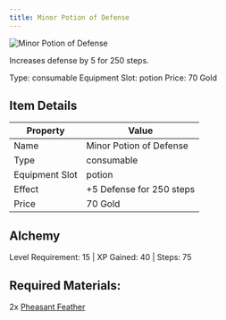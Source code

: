 ```yaml
---
title: Minor Potion of Defense
---
```


<div className="flex items-start gap-6 mb-8">
  <div className="flex-shrink-0">
    <img src="/assets/resources/alchemy/minor_defense_potion.png" alt="Minor Potion of Defense" className="w-24 h-24 border rounded-lg" />
  </div>
  <div className="flex-1">
    <div className="space-y-2">
      <p className="text-lg text-muted-foreground">Increases defense by 5 for 250 steps.</p>
      <div className="flex flex-wrap gap-4 text-sm">
        <span className="px-2 py-1 bg-green-100 dark:bg-green-900 rounded-md">
          Type: consumable
        </span>
        <span className="px-2 py-1 bg-purple-100 dark:bg-purple-900 rounded-md">
          Equipment Slot: potion
        </span>
        <span className="px-2 py-1 bg-yellow-100 dark:bg-yellow-900 rounded-md">
          Price: 70 Gold
        </span>
      </div>
    </div>
  </div>
</div>

## Item Details
| Property | Value |
|----------|-------|
| Name | Minor Potion of Defense |
| Type | consumable |
| Equipment Slot | potion |
| Effect | +5 Defense for 250 steps |
| Price | 70 Gold |

## Alchemy
Level Requirement: 15 | XP Gained: 40 | Steps: 75

## Required Materials:
2x [Pheasant Feather](/docs/resources/individual/bird_2_feather)

